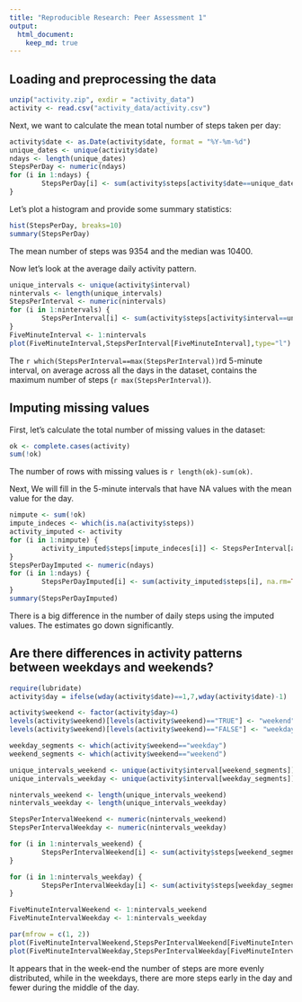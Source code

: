 ```yaml
---
title: "Reproducible Research: Peer Assessment 1"
output: 
  html_document:
    keep_md: true
---
```



## Loading and preprocessing the data

```r
unzip("activity.zip", exdir = "activity_data")
activity <- read.csv("activity_data/activity.csv")
```

Next, we want to calculate the mean total number of steps taken per day:

```r
activity$date <- as.Date(activity$date, format = "%Y-%m-%d")
unique_dates <- unique(activity$date)
ndays <- length(unique_dates)
StepsPerDay <- numeric(ndays)
for (i in 1:ndays) {
        StepsPerDay[i] <- sum(activity$steps[activity$date==unique_dates[i]], na.rm=TRUE)
}
```

Let's plot a histogram and provide some summary statistics:

```r
hist(StepsPerDay, breaks=10)
summary(StepsPerDay)
```

The mean number of steps was 9354 and the median was 10400.

Now let's look at the average daily activity pattern. 

```r
unique_intervals <- unique(activity$interval)
nintervals <- length(unique_intervals)
StepsPerInterval <- numeric(nintervals)
for (i in 1:nintervals) {
        StepsPerInterval[i] <- sum(activity$steps[activity$interval==unique_intervals[i]], na.rm=TRUE)
}
FiveMinuteInterval <- 1:nintervals
plot(FiveMinuteInterval,StepsPerInterval[FiveMinuteInterval],type="l")
```

The `r which(StepsPerInterval==max(StepsPerInterval))`rd 5-minute interval, on average across all the days in the dataset, 
contains the maximum number of steps (`r max(StepsPerInterval)`).

## Imputing missing values

First, let's calculate the total number of missing values in the dataset:

```r
ok <- complete.cases(activity)
sum(!ok)
```

The number of rows with missing values is `r length(ok)-sum(ok)`.

Next, We will fill in the 5-minute intervals that have NA values with the mean value for the day.


```r
nimpute <- sum(!ok)
impute_indeces <- which(is.na(activity$steps))
activity_imputed <- activity
for (i in 1:nimpute) {
        activity_imputed$steps[impute_indeces[i]] <- StepsPerInterval[activity_imputed$interval[impute_indeces[i]]/5 + 1]
}
StepsPerDayImputed <- numeric(ndays)
for (i in 1:ndays) {
        StepsPerDayImputed[i] <- sum(activity_imputed$steps[i], na.rm=TRUE)
}
summary(StepsPerDayImputed)
```

There is a big difference in the number of daily steps using the imputed values. The estimates go down significantly.

## Are there differences in activity patterns between weekdays and weekends?

```r
require(lubridate)
activity$day = ifelse(wday(activity$date)==1,7,wday(activity$date)-1)

activity$weekend <- factor(activity$day>4)
levels(activity$weekend)[levels(activity$weekend)=="TRUE"] <- "weekend"
levels(activity$weekend)[levels(activity$weekend)=="FALSE"] <- "weekday"
```


```r
weekday_segments <- which(activity$weekend=="weekday")
weekend_segments <- which(activity$weekend=="weekend")

unique_intervals_weekend <- unique(activity$interval[weekend_segments])
unique_intervals_weekday <- unique(activity$interval[weekday_segments])

nintervals_weekend <- length(unique_intervals_weekend)
nintervals_weekday <- length(unique_intervals_weekday)

StepsPerIntervalWeekend <- numeric(nintervals_weekend)
StepsPerIntervalWeekday <- numeric(nintervals_weekday)

for (i in 1:nintervals_weekend) {
        StepsPerIntervalWeekend[i] <- sum(activity$steps[weekend_segments][activity$interval==unique_intervals[i]], na.rm=TRUE)
}

for (i in 1:nintervals_weekday) {
        StepsPerIntervalWeekday[i] <- sum(activity$steps[weekday_segments][activity$interval==unique_intervals[i]], na.rm=TRUE)
}

FiveMinuteIntervalWeekend <- 1:nintervals_weekend
FiveMinuteIntervalWeekday <- 1:nintervals_weekday
```

```r
par(mfrow = c(1, 2))
plot(FiveMinuteIntervalWeekend,StepsPerIntervalWeekend[FiveMinuteIntervalWeekend],type="l")
plot(FiveMinuteIntervalWeekday,StepsPerIntervalWeekday[FiveMinuteIntervalWeekday],type="l")
```

It appears that in the week-end the number of steps are more evenly distributed, while in the weekdays, there are more steps early in the day and fewer during the middle of the day.